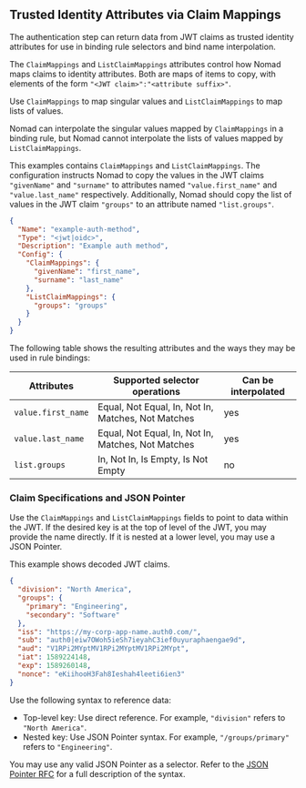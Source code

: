 ## Trusted Identity Attributes via Claim Mappings

The authentication step can return data from JWT claims as trusted
identity attributes for use in binding rule selectors and bind name
interpolation.

The `ClaimMappings` and `ListClaimMappings` attributes control how Nomad maps claims
to identity attributes. Both are maps of items to copy,
with elements of the form `"<JWT claim>":"<attribute suffix>"`.

Use `ClaimMappings` to map singular values and `ListClaimMappings` to map lists of values.

Nomad can interpolate the singular values mapped by `ClaimMappings` in a binding
rule, but Nomad cannot interpolate the lists of values mapped by `ListClaimMappings`.

This examples contains `ClaimMappings` and `ListClaimMappings`. The configuration
instructs Nomad to copy the values in the JWT claims `"givenName"` and `"surname"`
to attributes named `"value.first_name"` and `"value.last_name"` respectively.
Additionally, Nomad should copy the list of values in the JWT
claim `"groups"`  to an attribute named `"list.groups"`.

```json
{
  "Name": "example-auth-method",
  "Type": "<jwt|oidc>",
  "Description": "Example auth method",
  "Config": {
    "ClaimMappings": {
      "givenName": "first_name",
      "surname": "last_name"
    },
    "ListClaimMappings": {
      "groups": "groups"
    }
  }
}
```

The following table shows the resulting attributes and
the ways they may be used in rule bindings:

| Attributes         | Supported selector operations                      | Can be interpolated |
| ------------------ | -------------------------------------------------- | ------------------- |
| `value.first_name` | Equal, Not Equal, In, Not In, Matches, Not Matches | yes                 |
| `value.last_name`  | Equal, Not Equal, In, Not In, Matches, Not Matches | yes                 |
| `list.groups`      | In, Not In, Is Empty, Is Not Empty                 | no                  |

### Claim Specifications and JSON Pointer

Use the `ClaimMappings` and `ListClaimMappings` fields to point to data
within the JWT. If the desired key is at the top of level of the JWT, you may
provide the name directly. If it is nested at a lower level, you may use a JSON
Pointer.

This example shows decoded JWT claims.

```json
{
  "division": "North America",
  "groups": {
    "primary": "Engineering",
    "secondary": "Software"
  },
  "iss": "https://my-corp-app-name.auth0.com/",
  "sub": "auth0|eiw7OWoh5ieSh7ieyahC3ief0uyuraphaengae9d",
  "aud": "V1RPi2MYptMV1RPi2MYptMV1RPi2MYpt",
  "iat": 1589224148,
  "exp": 1589260148,
  "nonce": "eKiihooH3Fah8Ieshah4leeti6ien3"
}
```

Use the following syntax to reference data:

- Top-level key: Use direct reference. For example, `"division"` refers to `"North America"`.
- Nested key: Use JSON Pointer syntax. For example, `"/groups/primary"` refers to `"Engineering"`.

You may use any valid JSON Pointer as a selector. Refer to the [JSON Pointer
RFC](https://tools.ietf.org/html/rfc6901) for a full description of the syntax.
